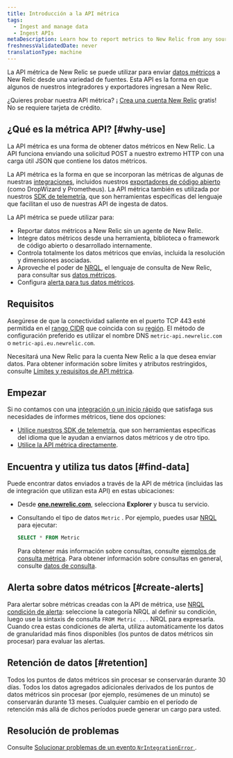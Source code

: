 ```yaml
---
title: Introducción a la API métrica
tags:
  - Ingest and manage data
  - Ingest APIs
metaDescription: Learn how to report metrics to New Relic from any source with the Metric API.
freshnessValidatedDate: never
translationType: machine
---
```


La API métrica de New Relic se puede utilizar para enviar [datos métricos](/docs/using-new-relic/data/understand-data/new-relic-data-types#dimensional-metrics) a New Relic desde una variedad de fuentes. Esta API es la forma en que algunos de nuestros integradores y exportadores ingresan a New Relic.

¿Quieres probar nuestra API métrica? ¡ [Crea una cuenta New Relic](https://newrelic.com/signup) gratis! No se requiere tarjeta de crédito.

## ¿Qué es la métrica API? [#why-use]

La API métrica es una forma de obtener datos métricos en New Relic. La API funciona enviando una solicitud POST a nuestro extremo HTTP con una carga útil JSON que contiene los datos métricos.

La API métrica es la forma en que se incorporan las métricas de algunas de nuestras [integraciones](https://newrelic.com/instant-observability/), incluidos nuestros [exportadores de código abierto](/docs/data-ingest-apis/get-data-new-relic/new-relic-sdks/telemetry-sdks-send-custom-telemetry-data-new-relic#external-data) (como DropWizard y Prometheus). La API métrica también es utilizada por nuestros [SDK de telemetría](/docs/data-ingest-apis/get-data-new-relic/new-relic-sdks/telemetry-sdks-send-custom-telemetry-data-new-relic), que son herramientas específicas del lenguaje que facilitan el uso de nuestras API de ingesta de datos.

La API métrica se puede utilizar para:

* Reportar datos métricos a New Relic sin un agente de New Relic.
* Integre datos métricos desde una herramienta, biblioteca o framework de código abierto o desarrollado internamente.
* Controla totalmente los datos métricos que envías, incluida la resolución y dimensiones asociadas.
* Aproveche el poder de [NRQL](/docs/query-data/nrql-new-relic-query-language/getting-started/introduction-nrql), el lenguaje de consulta de New Relic, para consultar sus [datos métricos](/docs/using-new-relic/data/understand-data/new-relic-data-types#metrics).
* Configura [alerta para tus datos métricos](#create-alerts).

## Requisitos

Asegúrese de que la conectividad saliente en el puerto TCP 443 esté permitida en el [rango CIDR](/docs/using-new-relic/cross-product-functions/install-configure/networks/#infrastructure) que coincida con su [región](/docs/using-new-relic/welcome-new-relic/get-started/our-eu-us-region-data-centers). El método de configuración preferido es utilizar el nombre DNS `metric-api.newrelic.com` o `metric-api.eu.newrelic.com`.

Necesitará una New Relic <InlinePopover type="licenseKey"/>para la cuenta New Relic a la que desea enviar datos. Para obtener información sobre límites y atributos restringidos, consulte [Límites y requisitos de API métrica](/docs/metric-api-general-requirements-limits).

## Empezar

Si no contamos con una [integración o un inicio rápido](https://newrelic.com/instant-observability/) que satisfaga sus necesidades de informes métricos, tiene dos opciones:

* [Utilice nuestros SDK de telemetría](/docs/data-ingest-apis/get-data-new-relic/new-relic-sdks/telemetry-sdks-send-custom-telemetry-data-new-relic), que son herramientas específicas del idioma que le ayudan a enviarnos datos métricos y de otro tipo.
* [Utilice la API métrica directamente](/docs/report-metrics-metric-api).

## Encuentra y utiliza tus datos [#find-data]

Puede encontrar datos enviados a través de la API de métrica (incluidas las de integración que utilizan esta API) en estas ubicaciones:

* Desde <DoNotTranslate>**[one.newrelic.com](https://one.newrelic.com/all-capabilities)**</DoNotTranslate>, selecciona <DoNotTranslate>**Explorer**</DoNotTranslate> y busca tu servicio.

* Consultando el tipo de datos `Metric` . Por ejemplo, puedes usar [NRQL](/docs/query-data/nrql-new-relic-query-language/getting-started/introduction-nrql) para ejecutar:

  ```sql
  SELECT * FROM Metric
  ```

  Para obtener más información sobre consultas, consulte [ejemplos de consulta métrica](/docs/data-ingest-apis/get-data-new-relic/metric-api/view-query-you-metric-data). Para obtener información sobre consultas en general, consulte [datos de consulta](/docs/using-new-relic/data/understand-data/query-new-relic-data).

## Alerta sobre datos métricos [#create-alerts]

Para alertar sobre métricas creadas con la API de métrica, use [NRQL condición de alerta](/docs/alerts/new-relic-alerts/defining-conditions/create-alert-conditions-nrql-queries): seleccione la categoría NRQL al definir su condición, luego use la sintaxis de consulta `FROM Metric ...` NRQL para expresarla. Cuando crea estas condiciones de alerta, <InlinePopover type="alerts"/>utiliza automáticamente los datos de granularidad más finos disponibles (los puntos de datos métricos sin procesar) para evaluar las alertas.

## Retención de datos [#retention]

Todos los puntos de datos métricos sin procesar se conservarán durante 30 días. Todos los datos agregados adicionales derivados de los puntos de datos métricos sin procesar (por ejemplo, resúmenes de un minuto) se conservarán durante 13 meses. Cualquier cambio en el período de retención más allá de dichos períodos puede generar un cargo para usted.

## Resolución de problemas

Consulte [Solucionar problemas de un evento `NrIntegrationError` ](/docs/troubleshoot-nrintegrationerror-event).